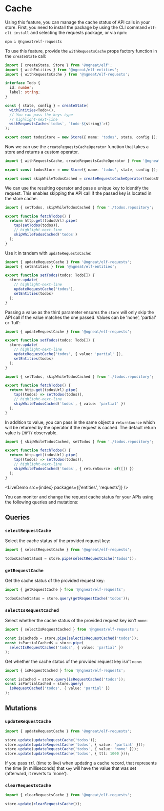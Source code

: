 # Cache


Using this feature, you can manage the cache status of API calls in your store. First, you need to install the package
by using the CLI command `elf-cli install` and selecting the requests package, or via npm:

```bash
npm i @ngneat/elf-requests
```

To use this feature, provide the `withRequestsCache` props factory function in the `createState` call:

```ts title="todos.repository.ts"
import { createState, Store } from '@ngneat/elf';
import { withEntities } from '@ngneat/elf-entities';
import { withRequestsCache } from '@ngneat/elf-requests';

interface Todo {
  id: number;
  label: string;
}

const { state, config } = createState(
  withEntities<Todo>(),
  // You can pass the keys type
  // highlight-next-line
  withRequestsCache<`todos`, `todo-${string}`>()
);

export const todosStore = new Store({ name: 'todos', state, config });
```
Now we can use the `createRequestsCacheOperator` function that takes a store and returns a custom operator.

```ts
import { withRequestsCache, createRequestsCacheOperator } from '@ngneat/elf-requests';

export const todosStore = new Store({ name: 'todos', state, config });

export const skipWhileTodosCached = createRequestsCacheOperator(todosStore);
```

We can use the resulting operator and pass a unique key to identify the request. This enables skipping the API call if the passed key is located in the store cache.

```ts title="todos.service.ts"
import { setTodos, skipWhileTodosCached } from './todos.repository';

export function fetchTodos() {
  return http.get(todosUrl).pipe(
    tap(setTodos(todos)),
    // highlight-next-line
    skipWhileTodosCached('todos')
  );
}
```

Use it in tandem with `updateRequestsCache`:

```ts title="todos.repository.ts"
import { updateRequestCache } from '@ngneat/elf-requests';
import { setEntities } from '@ngneat/elf-entities';

export function setTodos(todos: Todo[]) {
  store.update(
    // highlight-next-line
    updateRequestCache('todos'),
    setEntities(todos)
  );
}
```

Passing a value as the third parameter ensures the `store` will only skip the API call if the value matches the
one passed. Values can be 'none', 'partial' or 'full':

```ts title="todos.repository.ts"
import { updateRequestCache } from '@ngneat/elf-requests';

export function setTodos(todos: Todo[]) {
  store.update(
    // highlight-next-line
    updateRequestCache('todos', { value: 'partial' }),
    setEntities(todos)
  );
}
```

```ts title="todos.service.ts"
import { setTodos, skipWhileTodosCached } from './todos.repository';

export function fetchTodos() {
  return http.get(todosUrl).pipe(
    tap((todos) => setTodos(todos)),
    // highlight-next-line
    skipWhileTodosCached('todos', { value: 'partial' })
  );
}
```

In addition to value, you can pass in the same object a `returnSource` which will be returned by the operator if the
request is cached. The default return value is `EMPTY` observable.

```ts title="todos.service.ts"
import { skipWhileTodosCached, setTodos } from './todos.repository';

export function fetchTodos() {
  return http.get(todosUrl).pipe(
    tap((todos) => setTodos(todos)),
    // highlight-next-line
    skipWhileTodosCached('todos', { returnSource: of([]) })
  );
}
```

<LiveDemo src={index} packages={['entities', 'requests']} />
<br />

You can monitor and change the request cache status for your APIs using the following queries and mutations:

## Queries

### `selectRequestCache`

Select the cache status of the provided request key:

```ts
import { selectRequestCache } from '@ngneat/elf-requests';

todosCacheStatus$ = store.pipe(selectRequestCache('todos'));
```

### `getRequestCache`

Get the cache status of the provided request key:

```ts
import { getRequestCache } from '@ngneat/elf-requests';

todosCacheStatus = store.query(getRequestCache('todos'));
```

### `selectIsRequestCached`

Select whether the cache status of the provided request key isn't `none`:

```ts
import { selectIsRequestCached } from '@ngneat/elf-requests';

const isCached$ = store.pipe(selectIsRequestCached('todos'));
const isPartialCached$ = store.pipe(
  selectIsRequestCached('todos', { value: 'partial' })
);
```

Get whether the cache status of the provided request key isn't `none`:

```ts
import { isRequestCached } from '@ngneat/elf-requests';

const isCached = store.query(isRequestCached('todos'));
const isPartialCached = store.query(
  isRequestCached('todos', { value: 'partial' })
);
```

## Mutations

### `updateRequestCache`

```ts
import { updateRequestCache } from '@ngneat/elf-requests';

store.update(updateRequestCache('todos'));
store.update(updateRequestCache('todos', { value: 'partial' }));
store.update(updateRequestCache('todos', { value: 'none' }));
store.update(updateRequestCache('todos', { ttl: 1000 }));
```

If you pass `ttl` (time to live) when updating a cache record, that represents the time (in milliseconds) that `key` will
have the value that was set (afterward, it reverts to 'none').

### `clearRequestsCache`

```ts
import { clearRequestsCache } from '@ngneat/elf-requests';

store.update(clearRequestsCache());
```
